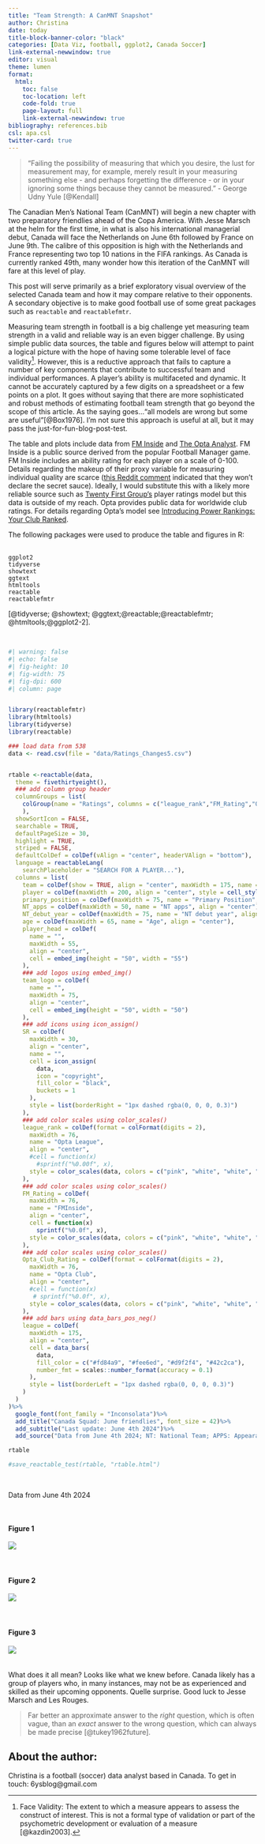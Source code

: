 ```yaml
---
title: "Team Strength: A CanMNT Snapshot"
author: Christina
date: today
title-block-banner-color: "black"
categories: [Data Viz, football, ggplot2, Canada Soccer]
link-external-newwindow: true
editor: visual
theme: lumen
format:
  html:
    toc: false
    toc-location: left
    code-fold: true
    page-layout: full
    link-external-newwindow: true
bibliography: references.bib
csl: apa.csl
twitter-card: true
---
```


> "Failing the possibility of measuring that which you desire, the lust for measurement may, for example, merely result in your measuring something else - and perhaps forgetting the difference - or in your ignoring some things because they cannot be measured." - George Udny Yule [@Kendall]

The Canadian Men's National Team (CanMNT) will begin a new chapter with two preparatory friendlies ahead of the Copa America. With Jesse Marsch at the helm for the first time, in what is also his international managerial debut, Canada will face the Netherlands on June 6th followed by France on June 9th. The calibre of this opposition is high with the Netherlands and France representing two top 10 nations in the FIFA rankings. As Canada is currently ranked 49th, many wonder how this iteration of the CanMNT will fare at this level of play.

This post will serve primarily as a brief exploratory visual overview of the selected Canada team and how it may compare relative to their opponents. A secondary objective is to make good football use of some great packages such as `reactable` and `reactablefmtr`.

Measuring team strength in football is a big challenge yet measuring team strength in a valid and reliable way is an even bigger challenge. By using simple public data sources, the table and figures below will attempt to paint a logical picture with the hope of having some tolerable level of face validity^[Face Validity: The extent to which a measure appears to assess the construct of interest. This is not a formal type of validation or part of the psychometric development or evaluation of a measure [@kazdin2003].]. However, this is a reductive approach that fails to capture a number of key components that contribute to successful team and individual performances. A player's ability is multifaceted and dynamic. It cannot be accurately captured by a few digits on a spreadsheet or a few points on a plot. It goes without saying that there are more sophisticated and robust methods of estimating football team strength that go beyond the scope of this article. As the saying goes..."all models are wrong but some are useful"[@Box1976]. I'm not sure this approach is useful at all, but it may pass the just-for-fun-blog-post-test.

The table and plots include data from [FM Inside](https://fminside.net/players) and [The Opta Analyst](https://theanalyst.com/na/). FM Inside is a public source derived from the popular Football Manager game. FM Inside includes an ability rating for each player on a scale of 0-100. Details regarding the makeup of their proxy variable for measuring individual quality are scarce ([this Reddit comment](https://www.reddit.com/r/footballmanagergames/comments/17d4pfn/comment/k5xrhy1/?utm_source=share&utm_medium=web3x&utm_name=web3xcss&utm_term=1&utm_content=share_button) indicated that they won't declare the secret sauce). Ideally, I would substitute this with a likely more reliable source such as [Twenty First Group's](https://www.twentyfirstgroup.com/tfg-world-sports-rankings/quality-rankings/?sr=rank-cross-sport-1#rankings) player ratings model but this data is outside of my reach. Opta provides public data for worldwide club ratings. For details regarding Opta's model see [Introducing Power Rankings: Your Club Ranked](https://theanalyst.com/na/2023/01/power-rankings-your-club-ranked/).

The following packages were used to produce the table and figures in R:

\
`ggplot2`\
`tidyverse`\
`showtext`\
`ggtext`\
`htmltools`\
`reactable`\
`reactablefmtr`\

[@tidyverse; @showtext; @ggtext;@reactable;@reactablefmtr; @htmltools;@ggplot2-2].


\

```r
#| warning: false
#| echo: false
#| fig-height: 10
#| fig-width: 75
#| fig-dpi: 600
#| column: page


library(reactablefmtr)
library(htmltools)
library(tidyverse)
library(reactable)

### load data from 538
data <- read.csv(file = "data/Ratings_Changes5.csv")


rtable <-reactable(data,
  theme = fivethirtyeight(),
  ### add column group header
  columnGroups = list(
    colGroup(name = "Ratings", columns = c("league_rank","FM_Rating","Opta_Club_Rating"))
    ),
  showSortIcon = FALSE,
  searchable = TRUE,
  defaultPageSize = 30,
  highlight = TRUE,
  striped = FALSE,
  defaultColDef = colDef(vAlign = "center", headerVAlign = "bottom"),
  language = reactableLang(
    searchPlaceholder = "SEARCH FOR A PLAYER..."),
  columns = list(
    team = colDef(show = TRUE, align = "center", maxWidth = 175, name = "Club"),
    player = colDef(maxWidth = 200, align = "center", style = cell_style(data, font_weight = "bold")),
    primary_position = colDef(maxWidth = 75, name = "Primary Position", align = "center"),
    NT_apps = colDef(maxWidth = 50, name = "NT apps", align = "center"),
    NT_debut_year = colDef(maxWidth = 75, name = "NT debut year", align = "center"),
    age = colDef(maxWidth = 65, name = "Age", align = "center"),
    player_head = colDef(
      name = "",
      maxWidth = 55,
      align = "center",
      cell = embed_img(height = "50", width = "55")
    ),
    ### add logos using embed_img()
    team_logo = colDef(
      name = "",
      maxWidth = 75,
      align = "center",
      cell = embed_img(height = "50", width = "50")
    ),
    ### add icons using icon_assign()
    SR = colDef(
      maxWidth = 30,
      align = "center",
      name = "",
      cell = icon_assign(
        data,
        icon = "copyright",
        fill_color = "black",
        buckets = 1
      ),
      style = list(borderRight = "1px dashed rgba(0, 0, 0, 0.3)")
    ),
    ### add color scales using color_scales()
    league_rank = colDef(format = colFormat(digits = 2),
      maxWidth = 76,
      name = "Opta League",
      align = "center",
      #cell = function(x)
        #sprintf("%0.00f", x),
      style = color_scales(data, colors = c("pink", "white", "white", "lightblue", "lightblue"))
    ),
    ### add color scales using color_scales()
    FM_Rating = colDef(
      maxWidth = 76,
      name = "FMInside",
      align = "center",
      cell = function(x)
        sprintf("%0.0f", x),
      style = color_scales(data, colors = c("pink", "white", "white", "lightblue", "lightblue"))
    ),
    ### add color scales using color_scales()
    Opta_Club_Rating = colDef(format = colFormat(digits = 2),
      maxWidth = 76,
      name = "Opta Club",
      align = "center",
      #cell = function(x)
       # sprintf("%0.0f", x),
      style = color_scales(data, colors = c("pink", "white", "white", "lightblue", "lightblue"))
    ),
    ### add bars using data_bars_pos_neg()
    league = colDef(
      maxWidth = 175,
      align = "center",
      cell = data_bars(
        data,
        fill_color = c("#fd84a9", "#fee6ed", "#d9f2f4", "#42c2ca"),
        number_fmt = scales::number_format(accuracy = 0.1)
      ),
      style = list(borderLeft = "1px dashed rgba(0, 0, 0, 0.3)")
    )
  )
)%>% 
  google_font(font_family = "Inconsolata")%>%
  add_title("Canada Squad: June friendlies", font_size = 42)%>%
  add_subtitle("Last update: June 4th 2024")%>%
  add_source("Data from June 4th 2024; NT: National Team; APPS: Appearances", font_size = 10)

rtable

#save_reactable_test(rtable, "rtable.html")
```

\

::: callout-note
Data from June 4th 2024
:::

\

#### Figure 1

![](Figure1.svg)\
\
\

#### Figure 2

![](Figure2.svg)\
\
\

#### Figure 3

![](Figure3.svg)\
\
\
What does it all mean? Looks like what we knew before. Canada likely has a group of players who, in many instances, may not be as experienced and skilled as their upcoming opponents. Quelle surprise. Good luck to Jesse Marsch and Les Rouges.

> Far better an approximate answer to the *right* question, which is often vague, than an *exact* answer to the wrong question, which can always be made precise [@tukey1962future].

::: {.callout-note appearance="simple"}
## About the author:

Christina is a football (soccer) data analyst based in Canada. To get in touch: 6ysblog\@gmail.com
:::

